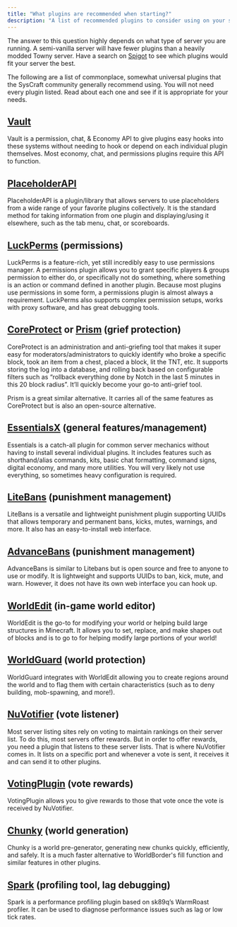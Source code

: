 ```yaml
---
title: "What plugins are recommended when starting?"
description: "A list of recommended plugins to consider using on your server"
---
```


The answer to this question highly depends on what type of server you are running. A semi-vanilla server will have fewer plugins than a heavily modded Towny server. Have a search on [Spigot](https://www.spigotmc.org/resources/) to see which plugins would fit your server the best.

The following are a list of commonplace, somewhat universal plugins that the SysCraft community generally recommend using. You will not need every plugin listed. Read about each one and see if it is appropriate for your needs.


## [Vault](https://www.spigotmc.org/resources/vault.34315/)
Vault is a permission, chat, & Economy API to give plugins easy hooks into these systems without needing to hook or depend on each individual plugin themselves. Most economy, chat, and permissions plugins require this API to function.

## [PlaceholderAPI](https://www.spigotmc.org/resources/placeholderapi.6245/)
PlaceholderAPI is a plugin/library that allows servers to use placeholders from a wide range of your favorite plugins collectively. It is the standard method for taking information from one plugin and displaying/using it elsewhere, such as the tab menu, chat, or scoreboards.

## [LuckPerms](https://luckperms.net) (permissions)
LuckPerms is a feature-rich, yet still incredibly easy to use permissions manager. A permissions plugin allows you to grant specific players & groups permission to either do, or specifically not do something, where something is an action or command defined in another plugin. Because most plugins use permissions in some form, a permissions plugin is almost always a requirement. LuckPerms also supports complex permission setups, works with proxy software, and has great debugging tools.

## [CoreProtect](https://www.spigotmc.org/resources/coreprotect.8631/) or [Prism](https://www.spigotmc.org/resources/prism.75166/) (grief protection)
CoreProtect is an administration and anti-griefing tool that makes it super easy for moderators/administrators to quickly identify who broke a specific block, took an item from a chest, placed a block, lit the TNT, etc. It supports storing the log into a database, and rolling back based on configurable filters such as “rollback everything done by Notch in the last 5 minutes in this 20 block radius”. It’ll quickly become your go-to anti-grief tool.


Prism is a great similar alternative. It carries all of the same features as CoreProtect but is also an open-source alternative.

## [EssentialsX](https://essentialsx.net/) (general features/management)
Essentials is a catch-all plugin for common server mechanics without having to install several individual plugins. It includes features such as shorthand/alias commands, kits, basic chat formatting, command signs, digital economy, and many more utilities. You will very likely not use everything, so sometimes heavy configuration is required.

## [LiteBans](https://www.spigotmc.org/resources/litebans.3715/) (punishment management)
LiteBans is a versatile and lightweight punishment plugin supporting UUIDs that allows temporary and permanent bans, kicks, mutes, warnings, and more. It also has an easy-to-install web interface.

## [AdvanceBans](https://www.spigotmc.org/resources/advancedban.8695/) (punishment management)
AdvanceBans is similar to Litebans but is open source and free to anyone to use or modify. It is lightweight and supports UUIDs to ban, kick, mute, and warn. However, it does not have its own web interface you can hook up.

## [WorldEdit](https://dev.bukkit.org/projects/worldedit) (in-game world editor)
WorldEdit is the go-to for modifying your world or helping build large structures in Minecraft. It allows you to set, replace, and make shapes out of blocks and is to go to for helping modify large portions of your world!

## [WorldGuard](https://dev.bukkit.org/projects/worldguard/) (world protection)
WorldGuard integrates with WorldEdit allowing you to create regions around the world and to flag them with certain characteristics (such as to deny building, mob-spawning, and more!).

## [NuVotifier](https://www.spigotmc.org/resources/nuvotifier.13449/) (vote listener)
Most server listing sites rely on voting to maintain rankings on their server list. To do this, most servers offer rewards. But in order to offer rewards, you need a plugin that listens to these server lists. That is where NuVotifier comes in. It lists on a specific port and whenever a vote is sent, it receives it and can send it to other plugins.

## [VotingPlugin](https://www.spigotmc.org/resources/votingplugin.15358/) (vote rewards)
VotingPlugin allows you to give rewards to those that vote once the vote is received by NuVotifier.

## [Chunky](https://www.spigotmc.org/resources/chunky.81534/) (world generation)
Chunky is a world pre-generator, generating new chunks quickly, efficiently, and safely. It is a much faster alternative to WorldBorder's fill function and similar features in other plugins.

## [Spark](https://www.spigotmc.org/resources/spark.57242/) (profiling tool, lag debugging)
Spark is a performance profiling plugin based on sk89q’s WarmRoast profiler. It can be used to diagnose performance issues such as lag or low tick rates.
